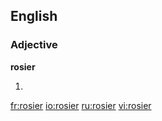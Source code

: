 ==English==

===Adjective===
'''rosier'''

# {{comparative of|[[rosy]]}}

[[fr:rosier]]
[[io:rosier]]
[[ru:rosier]]
[[vi:rosier]]